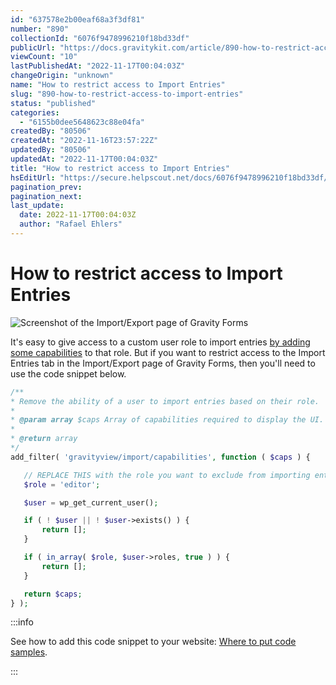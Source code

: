 ```yaml
---
id: "637578e2b00eaf68a3f3df81"
number: "890"
collectionId: "6076f9478996210f18bd33df"
publicUrl: "https://docs.gravitykit.com/article/890-how-to-restrict-access-to-import-entries"
viewCount: "10"
lastPublishedAt: "2022-11-17T00:04:03Z"
changeOrigin: "unknown"
name: "How to restrict access to Import Entries"
slug: "890-how-to-restrict-access-to-import-entries"
status: "published"
categories: 
  - "6155b0dee5648623c88e04fa"
createdBy: "80506"
createdAt: "2022-11-16T23:57:22Z"
updatedBy: "80506"
updatedAt: "2022-11-17T00:04:03Z"
title: "How to restrict access to Import Entries"
hsEditUrl: "https://secure.helpscout.net/docs/6076f9478996210f18bd33df/article/637578e2b00eaf68a3f3df81"
pagination_prev: 
pagination_next: 
last_update:
  date: 2022-11-17T00:04:03Z
  author: "Rafael Ehlers"
---
```


# How to restrict access to Import Entries

![Screenshot of the Import/Export page of Gravity Forms](https://s3.amazonaws.com/helpscout.net/docs/assets/54c58489e4b051242988532c/images/63757a51fd962f4d057bb251/file-aVN46EmSnP.png)

It's easy to give access to a custom user role to import entries [by adding some capabilities](https://docs.gravitykit.com/article/825-capabilities-necessary-to-import-entries) to that role. But if you want to restrict access to the Import Entries tab in the Import/Export page of Gravity Forms, then you'll need to use the code snippet below.

```php
/**
* Remove the ability of a user to import entries based on their role.
*
* @param array $caps Array of capabilities required to display the UI.
*
* @return array
*/
add_filter( 'gravityview/import/capabilities', function ( $caps ) {

   // REPLACE THIS with the role you want to exclude from importing entries.
   $role = 'editor';

   $user = wp_get_current_user();

   if ( ! $user || ! $user->exists() ) {
       return [];
   }

   if ( in_array( $role, $user->roles, true ) ) {
       return [];
   }

   return $caps;
} );
```


:::info

See how to add this code snippet to your website: [Where to put code samples](https://docs.gravitykit.com/article/210-where-to-put-code-samples).

:::

 